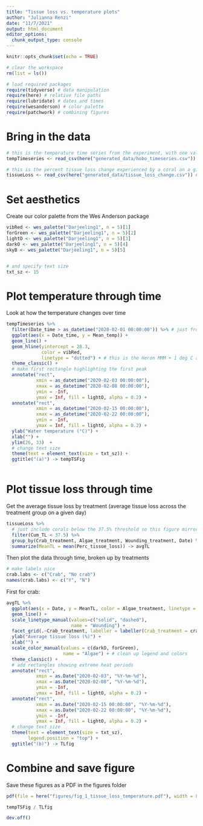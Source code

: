 ```yaml
---
title: "Tissue loss vs. temperature plots"
author: "Julianna Renzi"
date: "11/7/2021"
output: html_document
editor_options: 
  chunk_output_type: console
---
```


```r
knitr::opts_chunk$set(echo = TRUE)

# clear the workspace
rm(list = ls())

# load required packages
require(tidyverse) # data manipulation
require(here) # relative file paths
require(lubridate) # dates and times
require(wesanderson) # color palette
require(patchwork) # combining figures
```

# Bring in the data

```r
# this is the temperature time series from the experiment, with one value per date/time (averaged across HOBO loggers, with a value per few minutes)
tempTimeseries <- read_csv(here("generated_data/hobo_timeseries.csv")) # this file was generated using the temperature_wrangling.Rmd script

# this is the percent tissue loss change experienced by a coral on a given day 
tissueLoss <- read_csv(here("generated_data/tissue_loss_change.csv")) # this file was generated using the daily_tissue_loss_change_wrangling.Rmd script
```

# Set aesthetics

Create our color palette from the Wes Anderson package

```r
vibRed <- wes_palette("Darjeeling1", n = 5)[1]
forGreen <- wes_palette("Darjeeling1", n = 5)[2]
lightO <- wes_palette("Darjeeling1", n = 5)[3]
darkO <- wes_palette("Darjeeling1", n = 5)[4]
skyB <- wes_palette("Darjeeling1", n = 5)[5]


# and specify text size
txt_sz <- 15 
```


# Plot temperature through time

Look at how the temperature changes over time

```r
tempTimeseries %>% 
  filter(Date_time > as_datetime("2020-02-01 00:00:00")) %>% # just from the start of the tissue loss data
  ggplot(aes(x = Date_time, y = Mean_temp)) +
  geom_line() +
  geom_hline(yintercept = 28.3, 
             color = vibRed, 
             linetype = "dotted") + # this is the Heron MMM + 1 deg C according to JB and Brown et al. 2023
  theme_classic() +
  # make first rectangle highlighting the first peak 
  annotate("rect",
           xmin = as_datetime("2020-02-03 00:00:00"), 
           xmax = as_datetime("2020-02-08 00:00:00"), 
           ymin = -Inf, 
           ymax = Inf, fill = lightO, alpha = 0.2) +
  annotate("rect",
           xmin = as_datetime("2020-02-15 00:00:00"), 
           xmax = as_datetime("2020-02-22 00:00:00"), 
           ymin = -Inf, 
           ymax = Inf, fill = lightO, alpha = 0.2) +
  ylab("Water temperature (°C)") +
  xlab("") +
  ylim(26, 33)  +
  # change text size
  theme(text = element_text(size = txt_sz)) +
  ggtitle("(a)") -> tempTSFig
  

```


# Plot tissue loss through time

Get the average tissue loss by treatment (average tissue loss across the treatment group on a given day)

```r
tissueLoss %>% 
  # just include corals below the 37.5% threshold so this figure mirrors the survival analysis
  filter(Cum_TL < 37.5) %>% 
  group_by(Crab_treatment, Algae_treatment, Wounding_treatment, Date) %>%
  summarize(MeanTL = mean(Perc_tissue_loss)) -> avgTL
```

Then plot the data through time, broken up by treatments

```r
# make labels nice
crab.labs <- c("Crab", "No crab")
names(crab.labs) <- c("Y", "N")
```

First for crab:

```r
avgTL %>%
  ggplot(aes(x = Date, y = MeanTL, color = Algae_treatment, linetype = Wounding_treatment)) +
  geom_line() +
  scale_linetype_manual(values=c("solid", "dashed"),
                        name = "Wounding") +
  facet_grid(.~Crab_treatment, labeller = labeller(Crab_treatment = crab.labs)) + # facet by crabs
  ylab("Average tissue loss (%)") +
  xlab("") +
  scale_color_manual(values = c(darkO, forGreen),
                     name = "Algae") + # clean up legend and colors
  theme_classic() +
  # add rectangles showing extreme heat periods
  annotate("rect",
           xmin = as.Date("2020-02-03", "%Y-%m-%d"), 
           xmax = as.Date("2020-02-08", "%Y-%m-%d"), 
           ymin = -Inf, 
           ymax = Inf, fill = lightO, alpha = 0.2) +
  annotate("rect",
           xmin = as.Date("2020-02-15 00:00:00", "%Y-%m-%d"), 
           xmax = as.Date("2020-02-22 00:00:00", "%Y-%m-%d"), 
           ymin = -Inf, 
           ymax = Inf, fill = lightO, alpha = 0.2) +
  # change text size
  theme(text = element_text(size = txt_sz),
        legend.position = "top") +
  ggtitle("(b)") -> TLfig
```





# Combine and save figure 

Save these figures as a PDF in the figures folder

```r
pdf(file = here("figures/fig_1_tissue_loss_temperature.pdf"), width = 8.5, height = 9)

tempTSFig / TLfig

dev.off()
```


